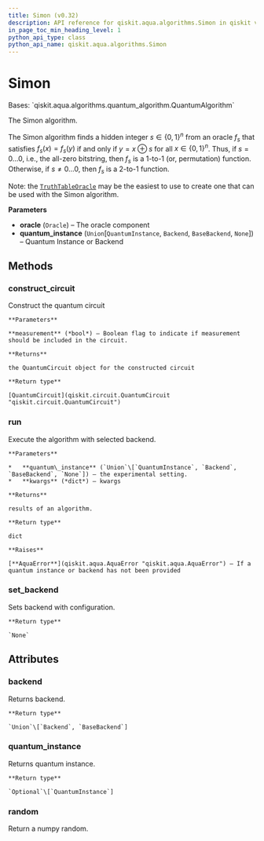 ```yaml
---
title: Simon (v0.32)
description: API reference for qiskit.aqua.algorithms.Simon in qiskit v0.32
in_page_toc_min_heading_level: 1
python_api_type: class
python_api_name: qiskit.aqua.algorithms.Simon
---
```


# Simon

<Class id="qiskit.aqua.algorithms.Simon" isDedicatedPage={true} github="https://github.com/qiskit-community/qiskit-aqua/tree/stable/0.9/qiskit/aqua/algorithms/education/simon.py" signature="Simon(oracle, quantum_instance=None)" modifiers="class">
  Bases: `qiskit.aqua.algorithms.quantum_algorithm.QuantumAlgorithm`

  The Simon algorithm.

  The Simon algorithm finds a hidden integer $s \in \{0,1\}^n$ from an oracle $f_s$ that satisfies $f_s(x) = f_s(y)$ if and only if $y=x \oplus s$ for all $x \in \{0,1\}^n$. Thus, if $s = 0\ldots 0$, i.e., the all-zero bitstring, then $f_s$ is a 1-to-1 (or, permutation) function. Otherwise, if $s \neq 0\ldots 0$, then $f_s$ is a 2-to-1 function.

  Note: the [`TruthTableOracle`](qiskit.aqua.components.oracles.TruthTableOracle "qiskit.aqua.components.oracles.TruthTableOracle") may be the easiest to use to create one that can be used with the Simon algorithm.

  **Parameters**

  *   **oracle** (`Oracle`) – The oracle component
  *   **quantum\_instance** (`Union`\[`QuantumInstance`, `Backend`, `BaseBackend`, `None`]) – Quantum Instance or Backend

  ## Methods

  <span id="qiskit-aqua-algorithms-simon-construct-circuit" />

  ### construct\_circuit

  <Function id="qiskit.aqua.algorithms.Simon.construct_circuit" signature="Simon.construct_circuit(measurement=False)">
    Construct the quantum circuit

    **Parameters**

    **measurement** (*bool*) – Boolean flag to indicate if measurement should be included in the circuit.

    **Returns**

    the QuantumCircuit object for the constructed circuit

    **Return type**

    [QuantumCircuit](qiskit.circuit.QuantumCircuit "qiskit.circuit.QuantumCircuit")
  </Function>

  <span id="qiskit-aqua-algorithms-simon-run" />

  ### run

  <Function id="qiskit.aqua.algorithms.Simon.run" signature="Simon.run(quantum_instance=None, **kwargs)">
    Execute the algorithm with selected backend.

    **Parameters**

    *   **quantum\_instance** (`Union`\[`QuantumInstance`, `Backend`, `BaseBackend`, `None`]) – the experimental setting.
    *   **kwargs** (*dict*) – kwargs

    **Returns**

    results of an algorithm.

    **Return type**

    dict

    **Raises**

    [**AquaError**](qiskit.aqua.AquaError "qiskit.aqua.AquaError") – If a quantum instance or backend has not been provided
  </Function>

  <span id="qiskit-aqua-algorithms-simon-set-backend" />

  ### set\_backend

  <Function id="qiskit.aqua.algorithms.Simon.set_backend" signature="Simon.set_backend(backend, **kwargs)">
    Sets backend with configuration.

    **Return type**

    `None`
  </Function>

  ## Attributes

  ### backend

  <Attribute id="qiskit.aqua.algorithms.Simon.backend">
    Returns backend.

    **Return type**

    `Union`\[`Backend`, `BaseBackend`]
  </Attribute>

  ### quantum\_instance

  <Attribute id="qiskit.aqua.algorithms.Simon.quantum_instance">
    Returns quantum instance.

    **Return type**

    `Optional`\[`QuantumInstance`]
  </Attribute>

  ### random

  <Attribute id="qiskit.aqua.algorithms.Simon.random">
    Return a numpy random.
  </Attribute>
</Class>

